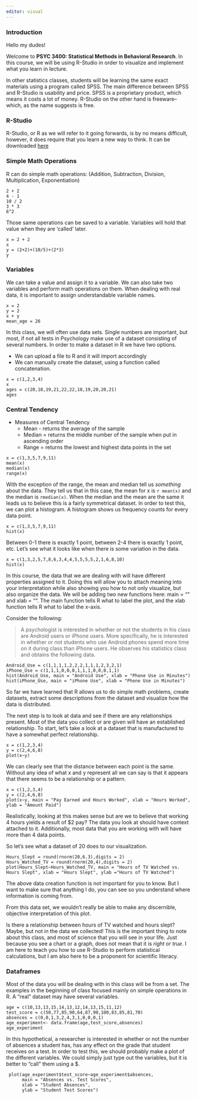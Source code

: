 ```yaml
---
editor: visual
---
```


### Introduction

Hello my dudes!

Welcome to **PSYC 3400: Statistical Methods in Behavioral Research**. In this course, we will be using R-Studio in order to visualize and implement what you learn in lecture.

In other statistics classes, students will be learning the same exact materials using a program called SPSS. The main difference between SPSS and R-Studio is usability and price. SPSS is a proprietary product, which means it costs a lot of money. R-Studio on the other hand is freeware--which, as the name suggests is free.

### R-Studio

R-Studio, or R as we will refer to it going forwards, is by no means difficult, however, it does require that you learn a new way to think. It can be downloaded [here](https://www.rstudio.com/products/rstudio/download)

### Simple Math Operations

R can do simple math operations: (Addition, Subtraction, Division, Multiplication, Exponentiation)

```webr-r
2 + 2
4 - 1
10 / 2
3 * 3
6^2
```

Those same operations can be saved to a variable. Variables will hold that value when they are 'called' later.

```webr-r
x = 2 + 2
x
y = (2+2)+(10/5)+(2*3)
y
```

### Variables

We can take a value and assign it to a variable. We can also take two variables and perform math operations on them. When dealing with real data, it is important to assign understandable variable names.

```webr-r
x = 2
y = 2
x + y
mean_age = 26
```

In this class, we will often use data sets. Single numbers are important, but most, if not all tests in Psychology make use of a dataset consisting of several numbers. In order to make a dataset in R we have two options.

-   We can upload a file to R and it will import accordingly
-   We can manually create the dataset, using a function called concatenation.

```webr-r
x = c(1,2,3,4)
x
ages = c(20,18,19,21,22,22,18,19,20,20,21)
ages
```

### Central Tendency

-   Measures of Central Tendency
    -   Mean - returns the average of the sample
    -   Median = returns the middle number of the sample when put in ascending order
    -   Range = returns the lowest and highest data points in the set

```webr-r
x = c(1,3,5,7,9,11)
mean(x)
median(x)
range(x)
```

With the exception of the range, the mean and median tell us *something* about the data. They tell us that in this case, the mean for x is `r mean(x)` and the median is `rmedian(x)`. When the median and the mean are the same it leads us to believe this is a fairly symmetrical dataset. In order to test this, we can plot a histogram. A histogram shows us frequency counts for every data point.

```webr-r
x = c(1,3,5,7,9,11)
hist(x)
```

Between 0-1 there is exactly 1 point, between 2-4 there is exactly 1 point, etc. Let's see what it looks like when there is some variation in the data.

```webr-r
x = c(1,3,2,5,7,8,6,3,4,4,5,5,5,5,2,1,6,8,10)
hist(x)
```

In this course, the data that we are dealing with will have different properties assigned to it. Doing this will allow you to attach meaning into your interpretation while also showing you how to not only visualize, but also organize the data. We will be adding two new functions here: main = "" and xlab = "". The main function tells R what to label the plot, and the xlab function tells R what to label the x-axis.

Consider the following:

> A psychologist is interested in whether or not the students in his class are Android users or iPhone users. More specifically, he is interested in whether or not students who use Android phones spend more time on it during class than iPhone users. He observes his statistics class and obtains the following data.

```webr-r
Android_Use = c(1,1,1,1,2,2,2,1,1,1,2,3,2,1)
iPhone_Use = c(1,1,1,0,0,0,1,1,1,0,0,0,1,1)
hist(Android_Use, main = "Android Use", xlab = "Phone Use in Minutes")
hist(iPhone_Use, main = "iPhone Use", xlab = "Phone Use in Minutes")
```

So far we have learned that R allows us to do simple math problems, create datasets, extract some descriptions from the dataset and visualize how the data is distributed.

The next step is to look at data and see if there are any relationships present. Most of the data you collect or are given will have an established relationship. To start, let's take a look at a dataset that is manufactured to have a somewhat perfect relationship.

```webr-r
x = c(1,2,3,4)
y = c(2,4,6,8)
plot(x~y)
```

We can clearly see that the distance between each point is the same. Without any idea of what x and y represent all we can say is that it appears that there seems to be a relationship or a pattern.

```webr-r
x = c(1,2,3,4)
y = c(2,4,6,8)
plot(x~y, main = "Pay Earned and Hours Worked", xlab = "Hours Worked", ylab = "Amount Paid")
```

Realistically, looking at this makes sense but are we to believe that working 4 hours yields a result of \$2 pay? The data you look at should have context attached to it. Additionally, most data that you are working with will have more than 4 data points.

So let's see what a dataset of 20 does to our visualization.

```webr-r
Hours_Slept = round(rnorm(20,6.3),digits = 2)
Hours_Watched_TV = round(rnorm(20,4),digits = 2)
plot(Hours_Slept~Hours_Watched_TV, main = "Hours of TV Watched vs. Hours Slept", xlab = "Hours Slept", ylab ="Hours of TV Watched")
```

The above data creation function is not important for you to know. But I want to make sure that anything I do, you can see so you understand where information is coming from.

From this data set, we wouldn't really be able to make any discernible, objective interpretation of this plot.

Is there a relationship between hours of TV watched and hours slept? Maybe, but not in the data we collected! This is the important thing to note about this class, and most of science that you will see in your life. Just because you see a chart or a graph, does not mean that it is *right* or *true*. I am here to teach you how to use R-Studio to perform statistical calculations, but I am also here to be a proponent for scientific literacy.

### Dataframes

Most of the data you will be dealing with in this class will be from a set. The examples in the beginning of class focused mainly on simple operations in R. A "real" dataset may have several variables.

```webr-r
age = c(10,13,13,15,14,13,12,14,13,15,11,12)
test_score = c(50,77,85,90,64,87,90,100,83,85,81,70)
absences = c(0,0,1,3,2,4,3,1,0,0,0,1)
age_experiment<- data.frame(age,test_score,absences)
age_experiment
```

In this hypothetical, a researcher is interested in whether or not the number of absences a student has, has any effect on the grade that student receives on a test. In order to test this, we should probably make a plot of the different variables. We could simply just type out the variables, but it is better to "call" them using a \$.

```webr-r
 plot(age_experiment$test_score~age_experiment$absences, 
      main = "Absences vs. Test Scores", 
      xlab = "Student Absences", 
      ylab = "Student Test Scores")
```
